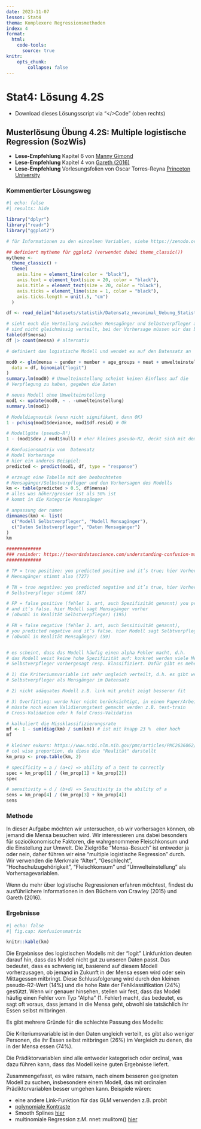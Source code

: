 ```yaml
---
date: 2023-11-07
lesson: Stat4
thema: Komplexere Regressionsmethoden
index: 4
format:
  html:
    code-tools:
      source: true
knitr:
    opts_chunk:
        collapse: false
---
```


# Stat4: Lösung 4.2S

- Download dieses Lösungsscript via "\</\>Code" (oben rechts)

## Musterlösung Übung 4.2S: Multiple logistische Regression (SozWis)

- **Lese-Empfehlung** Kapitel 6 von [Manny Gimond]( https://mgimond.github.io/Stats-in-R/Logistic.html)
- **Lese-Empfehlung** Kapitel 4 von [Gareth (2016)](http://faculty.marshall.usc.edu/gareth-james/ISL/ISLR%20Seventh%20Printing.pdf)
- **Lese-Empfehlung** Vorlesungsfolien von Oscar Torres-Reyna [Princeton University](https://www.princeton.edu/~otorres/LogitR101.pdf)

### Kommentierter Lösungsweg
```r
#| echo: false
#| results: hide

library("dplyr")
library("readr")
library("ggplot2")

# für Informationen zu den einzelnen Variablen, siehe https://zenodo.org/record/3554884/files/2020_ZHAW_vonRickenbach_Variablen_cleaned_recoded_survey_dataset_anonym_NOVANIMAL.pdf?download=1

## definiert mytheme für ggplot2 (verwendet dabei theme_classic())
mytheme <-
  theme_classic() +
  theme(
    axis.line = element_line(color = "black"),
    axis.text = element_text(size = 20, color = "black"),
    axis.title = element_text(size = 20, color = "black"),
    axis.ticks = element_line(size = 1, color = "black"),
    axis.ticks.length = unit(.5, "cm")
  )
```

```r
df <- read_delim("datasets/statistik/Datensatz_novanimal_Uebung_Statistik4.2.csv", delim = ";")

# sieht euch die Verteilung zwischen Mensagänger und Selbstverpfleger an
# sind nicht gleichmässig verteilt, bei der Vorhersage müssen wir das berücksichtigen
table(df$mensa)
df |> count(mensa) # alternativ

# definiert das logistische Modell und wendet es auf den Datensatz an

mod0 <- glm(mensa ~ gender + member + age_groups + meat + umwelteinstellung,
  data = df, binomial("logit")
)
summary.lm(mod0) # Umwelteinstellung scheint keinen Einfluss auf die
# Verpflegung zu haben, gegeben die Daten

# neues Modell ohne Umwelteinstellung
mod1 <- update(mod0, ~ . -umwelteinstellung)
summary.lm(mod1)

# Modeldiagnostik (wenn nicht signifikant, dann OK)
1 - pchisq(mod1$deviance, mod1$df.resid) # Ok

# Modellgüte (pseudo-R²)
1 - (mod1$dev / mod1$null) # eher kleines pseudo-R2, deckt sich mit dem R-Squared aus dem obigen output summary.lm()

# Konfusionsmatrix vom  Datensatz
# Model Vorhersage
# hier ein anderes Beispiel:
predicted <- predict(mod1, df, type = "response")

# erzeugt eine Tabelle mit den beobachteten
# Mensagänger/Selbstverpfleger und den Vorhersagen des Modells
km <- table(predicted > 0.5, df$mensa)
# alles was höher/grosser ist als 50% ist
# kommt in die Kategorie Mensagänger

# anpassung der namen
dimnames(km) <- list(
  c("Modell Selbstverpfleger", "Modell Mensagänger"),
  c("Daten Selbstverpfleger", "Daten Mensagänger")
)
km

#############
### reminder: https://towardsdatascience.com/understanding-confusion-matrix-a9ad42dcfd62
#############

# TP = true positive: you predicted positive and it’s true; hier Vorhersage
# Mensagänger stimmt also (727)

# TN = true negative: you predicted negative and it’s true, hier Vorhersage der
# Selbstverpfleger stimmt (87)

# FP = false positive (fehler 1. art, auch Spezifizität genannt) you predicted
# and it’s false. hier Modell sagt Mensagänger vorher
# (obwohl in Realität Selbstverpfleger) (195)

# FN = false negative (fehler 2. art, auch Sensitivität genannt),
# you predicted negative and it’s false. hier Modell sagt Selbtverpfleger vorher
# (obwohl in Realität Mensagänger) (59)


# es scheint, dass das Modell häufig einen alpha Fehler macht, d.h.
# das Modell weist keine hohe Spezifizität auf: konkret werden viele Mensagänger als
# Selbstverpfleger vorhergesagt resp. klassifiziert. Dafür gibt es mehere Gründe:

# 1) die Kriteriumsvariable ist sehr ungleich verteilt, d.h. es gibt weniger
# Selbstverpfleger als Mensgänger im Datensatz

# 2) nicht adäquates Modell z.B. link mit probit zeigt besserer fit

# 3) Overfitting: wurde hier nicht berücksichtigt, in einem Paper/Arbeit
# müsste noch einen Validierungstest gemacht werden z.B. test-train
# Cross-Validation oder k fold Cross-Validation

# kalkuliert die Missklassifizierungsrate
mf <- 1 - sum(diag(km) / sum(km)) # ist mit knapp 23 %  eher hoch
mf

# kleiner exkurs: https://www.ncbi.nlm.nih.gov/pmc/articles/PMC2636062/
# col wise proportion, da diese die "Realität" darstellt
km_prop <- prop.table(km, 2)

# specificity = a / (a+c) => ability of a test to correctly
spec = km_prop[1] / (km_prop[1] + km_prop[2])
spec

# sensitivity = d / (b+d) => Sensitivity is the ability of a
sens = km_prop[4] / (km_prop[3] + km_prop[4])
sens
```

### Methode

In dieser Aufgabe möchten wir untersuchen, ob wir vorhersagen können, ob jemand die Mensa besuchen wird. Wir interessieren uns dabei besonders für sozioökonomische Faktoren, die wahrgenommene Fleischkonsum und die Einstellung zur Umwelt. Die Zielgröße "Mensa-Besuch" ist entweder ja oder nein, daher führen wir eine "multiple logistische Regression" durch. Wir verwenden die Merkmale "Alter", "Geschlecht", "Hochschulzugehörigkeit", "Fleischkonsum" und "Umwelteinstellung" als Vorhersagevariablen. 

Wenn du mehr über logistische Regressionen erfahren möchtest, findest du ausführlichere Informationen in den Büchern von Crawley (2015) und Gareth (2016).

### Ergebnisse
```r
#| echo: false
#| fig.cap: Konfusionsmatrix

knitr::kable(km)
```

Die Ergebnisse des logistischen Modells mit der "logit" Linkfunktion deuten darauf hin, dass das Modell nicht gut zu unseren Daten passt. Das bedeutet, dass es schwierig ist, basierend auf diesem Modell vorherzusagen, ob jemand in Zukunft in der Mensa essen wird oder sein Mittagessen mitbringt. Diese Schlussfolgerung wird durch den kleinen pseudo-R2-Wert (14%) und die hohe Rate der Fehlklassifikation (24%) gestützt. Wenn wir genauer hinsehen, stellen wir fest, dass das Modell häufig einen Fehler vom Typ "Alpha" (1. Fehler) macht, das bedeutet, es sagt oft voraus, dass jemand in die Mensa geht, obwohl sie tatsächlich ihr Essen selbst mitbringen.

Es gibt mehrere Gründe für die schlechte Passung des Modells:

Die Kriteriumsvariable ist in den Daten ungleich verteilt, es gibt also weniger Personen, die ihr Essen selbst mitbringen (26%) im Vergleich zu denen, die in der Mensa essen (74%).

Die Prädiktorvariablen sind alle entweder kategorisch oder ordinal, was dazu führen kann, dass das Modell keine guten Ergebnisse liefert.

Zusammengefasst, es wäre ratsam, nach einem besseren geeigneten Modell zu suchen, insbesondere einem Modell, das mit ordinalen Prädiktorvariablen besser umgehen kann. Beispiele wären:

- eine andere Link-Funktion für das GLM verwenden z.B. probit 
- [polynomiale Kontraste](https://stats.stackexchange.com/questions/195246/how-to-handle-ordinal-categorical-variable-as-independent-variable)
- Smooth Splines [hier](https://www.frontiersin.org/articles/10.3389/fams.2017.00015/full)
- multinomiale Regression z.M. nnet::mulitom() [hier](https://stats.idre.ucla.edu/r/dae/multinomial-logistic-regression/) 
